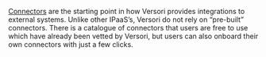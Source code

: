 [Connectors](/legacy/concepts/connectors) are the starting point in how Versori provides integrations to external systems.
Unlike other IPaaS’s, Versori do not rely on “pre-built” connectors. There is a catalogue of connectors that users are
free to use which have already been vetted by Versori, but users can also onboard their own connectors with just a few
clicks.
